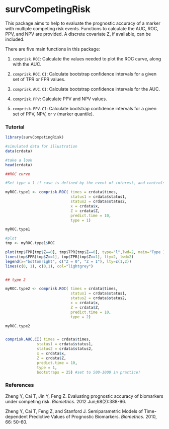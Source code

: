 survCompetingRisk
========================================================

This package aims to help to evaluate the prognostic accuracy of a marker with multiple competing risk events. Functions to calculate the AUC, ROC, PPV, and NPV are provided. A discrete covariate Z, if available, can be included.

There are five main functions in this package:

1. `comprisk.ROC`: Calculate the values needed to plot the ROC curve, along with the AUC.

2. `comprisk.ROC.CI`: Calculate bootstrap confidence intervals for a given set of TPR or FPR values.

3. `comprisk.AUC.CI`: Calculate bootstrap confidence intervals for the AUC.

4. `comprisk.PPV`: Calculate PPV and NPV values.

5. `comprisk.PPV.CI`: Calculate bootstrap confidence intervals for a given set of PPV, NPV, or v (marker quantile).



### Tutorial

```r

library(survCompetingRisk)

#simulated data for illustration
data(crdata)

#take a look 
head(crdata)

```

```r

##ROC curve 

#Set type = 1 if case is defined by the event of interest, and controls are all the rest. Set type = 2 if case is defined by stratifying on event type, and controls are those who have not experienced any events.

myROC.type1 <- comprisk.ROC( times = crdata$times,
                             status1 = crdata$status1, 
                             status2 = crdata$status2, 
                             x = crdata$x, 
                             Z = crdata$Z, 
                             predict.time = 10, 
                             type = 1)

myROC.type1

#plot
tmp <- myROC.type1$ROC

plot(tmp$FPR[tmp$Z==0], tmp$TPR[tmp$Z==0], type="l",lwd=2, main="Type 1", xlab="FPR", ylab="TPR")
lines(tmp$FPR[tmp$Z==1], tmp$TPR[tmp$Z==1], lty=2, lwd=2)
legend(x="bottomright", c("Z = 0", "Z = 1"), lty=c(1,2))
lines(c(0, 1), c(0,1), col="lightgrey")


## type 2 

myROC.type2 <- comprisk.ROC( times = crdata$times,
                             status1 = crdata$status1, 
                             status2 = crdata$status2, 
                             x = crdata$x, 
                             Z = crdata$Z, 
                             predict.time = 10, 
                             type = 2)

myROC.type2


comprisk.AUC.CI( times = crdata$times,
              status1 = crdata$status1, 
              status2 = crdata$status2, 
              x = crdata$x, 
              Z = crdata$Z, 
              predict.time = 10, 
              type = 1, 
              bootstraps = 25) #set to 500-1000 in practice!


```


### References
Zheng Y, Cai T, Jin Y, Feng Z. Evaluating prognostic accuracy of biomarkers under competing risk. *Biometrics.* 2012 Jun;68(2):388-96.

Zheng Y, Cai T, Feng Z, and Stanford J. Semiparametric Models of Time-dependent Predictive Values of Prognostic Biomarkers. *Biometrics.* 2010, 66: 50-60.

